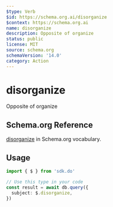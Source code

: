 ```yaml
---
$type: Verb
$id: https://schema.org.ai/disorganize
$context: https://schema.org.ai
name: disorganize
description: Opposite of organize
status: public
license: MIT
source: schema.org
schemaVersion: '14.0'
category: Action
---
```


# disorganize

Opposite of organize

## Schema.org Reference

[disorganize](https://schema.org/OrganizeAction) in Schema.org vocabulary.

## Usage

```typescript
import { $ } from 'sdk.do'

// Use this type in your code
const result = await db.query({
  subject: $.disorganize,
})
```
